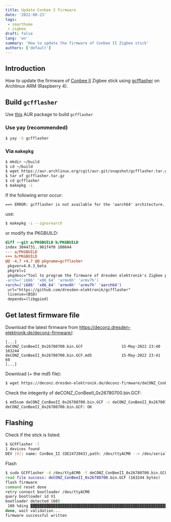 ```yaml
---
title: Update Conbee 2 Firmware
date: '2022-08-23'
tags:
 - smarthome
 - zigbee
draft: false
lang: 'en'
summary: 'How to update the firmware of Conbee II Zigbee stick'
authors: ['default']
---
```


## Introduction
How to update the firmware of [Conbee II](https://phoscon.de/de/conbee2) Zigbee stick using
[gcfflasher](https://github.com/dresden-elektronik/gcfflasher) on Archlinux ARM (Raspberry 4).

<TOCInline toc={props.toc} exclude="Introduction" toHeading={3} />


## Build `gcfflasher`
Use [this](https://aur.archlinux.org/packages/gcfflasher) AUR package to build `gcfflasher`

### Use yay (recommended)
```bash
$ yay -S gcfflasher
```
### Via `makepkg`
```bash
$ mkdir ~/build
$ cd ~/build
$ wget https://aur.archlinux.org/cgit/aur.git/snapshot/gcfflasher.tar.gz
$ tar xf gcfflasher.tar.gz
$ cd gcfflasher
$ makepkg -i
```
If the following error occur:
```
==> ERROR: gcfflasher is not available for the 'aarch64' architecture.
```
use:
```bash
$ makepkg -i --ignorearch
```
or modify the PKGBUILD:
```diff
diff --git a/PKGBUILD b/PKGBUILD
index 3044731..961f4f0 100644
--- a/PKGBUILD
+++ b/PKGBUILD
@@ -4,7 +4,7 @@ pkgname=gcfflasher
 pkgver=4.0.3_beta
 pkgrel=1
 pkgdesc="Tool to program the firmware of dresden elektronik's Zigbee products."
-arch=('i686' 'x86_64' 'armv6h' 'armv7h')
+arch=('i686' 'x86_64' 'armv6h' 'armv7h' 'aarch64')
 url="https://github.com/dresden-elektronik/gcfflasher"
 license=(BSD)
 depends=(libgpiod)
```
## Get latest firmware file
Download the latest firmware from https://deconz.dresden-elektronik.de/deconz-firmware/:

```
[...]
deCONZ_ConBeeII_0x26780700.bin.GCF                 15-May-2022 23:40              163244
deCONZ_ConBeeII_0x26780700.bin.GCF.md5             15-May-2022 23:41                  69
[...]
```

Download (+ the md5 file):
```bash
$ wget https://deconz.dresden-elektronik.de/deconz-firmware/deCONZ_ConBeeII_0x26780700.bin.GCF{,.md5}
```
Check the integerity of deCONZ_ConBeeII_0x26780700.bin.GCF:
```bash
$ md5sum deCONZ_ConBeeII_0x26780700.bin.GCF -c deCONZ_ConBeeII_0x26780700.bin.GCF.md5
deCONZ_ConBeeII_0x26780700.bin.GCF: OK
```

## Flashing
Check if the stick is listed:
```bash
$ GCFFlasher -l
1 devices found
DEV [0]: name: ConBee_II (DE2472043),path: /dev/ttyACM0 --> /dev/serial/by-id/usb-dresden_elektronik_ingenieurtechnik_GmbH_ConBee_II_DE2472043-if00
```

Flash
```bash
$ sudo GCFFlasher -d /dev/ttyACM0 -f deCONZ_ConBeeII_0x26780700.bin.GCF
read file success: deCONZ_ConBeeII_0x26780700.bin.GCF (163244 bytes)
flash firmware
command reset done
retry connect bootloader /dev/ttyACM0
query bootloader id V1
bootloader detected (60)
 100 %ding ▓▓▓▓▓▓▓▓▓▓▓▓▓▓▓▓▓▓▓▓▓▓▓▓▓▓▓▓▓▓▓▓▓▓▓▓▓▓▓▓▓▓▓▓▓▓▓▓▓▓▓▓▓▓▓▓▓▓▓▓▓▓▓▓▓▓▓▓▓
done, wait validation...
firmware successful written
```